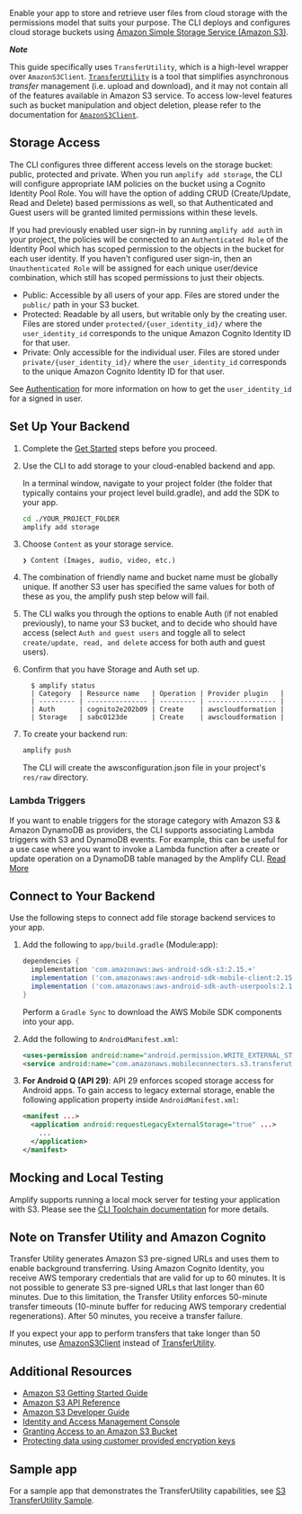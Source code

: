 Enable your app to store and retrieve user files from cloud storage with the permissions model that suits your purpose. The CLI deploys and configures cloud storage buckets using [Amazon Simple Storage Service (Amazon S3)](http://docs.aws.amazon.com/AmazonS3/latest/dev/).

**_Note_**

This guide specifically uses `TransferUtility`, which is a high-level wrapper over `AmazonS3Client`. [`TransferUtility`](https://aws-amplify.github.io/aws-sdk-android/docs/reference/com/amazonaws/mobileconnectors/s3/transferutility/TransferUtility.html) is a tool that simplifies asynchronous _transfer_ management (i.e. upload and download), and it may not contain all of the features available in Amazon S3 service. To access low-level features such as bucket manipulation and object deletion, please refer to the documentation for [`AmazonS3Client`](https://aws-amplify.github.io/aws-sdk-android/docs/reference/com/amazonaws/services/s3/AmazonS3Client.html).

## Storage Access

The CLI configures three different access levels on the storage bucket: public, protected and private. When you run `amplify add storage`, the CLI will configure appropriate IAM policies on the bucket using a Cognito Identity Pool Role. You will have the option of adding CRUD (Create/Update, Read and Delete) based permissions as well, so that Authenticated and Guest users will be granted limited permissions within these levels.

If you had previously enabled user sign-in by running `amplify add auth` in your project, the policies will be connected to an `Authenticated Role` of the Identity Pool which has scoped permission to the objects in the bucket for each user identity. If you haven't configured user sign-in, then an `Unauthenticated Role` will be assigned for each unique user/device combination, which still has scoped permissions to just their objects.

* Public: Accessible by all users of your app. Files are stored under the `public/` path in your S3 bucket.
* Protected: Readable by all users, but writable only by the creating user. Files are stored under `protected/{user_identity_id}/` where the `user_identity_id` corresponds to the unique Amazon Cognito Identity ID for that user.
* Private: Only accessible for the individual user. Files are stored under `private/{user_identity_id}/` where the `user_identity_id` corresponds to the unique Amazon Cognito Identity ID for that user.

See [Authentication](/sdk/auth/getting-started) for more information on how to get the `user_identity_id` for a signed in user.
## Set Up Your Backend

1. Complete the [Get Started](/start/start) steps before you proceed.

2. Use the CLI to add storage to your cloud-enabled backend and app.

    In a terminal window, navigate to your project folder (the folder that typically contains your project level build.gradle), and add the SDK to your app.

    ```bash
    cd ./YOUR_PROJECT_FOLDER
    amplify add storage
    ```

3. Choose `Content` as your storage service.

    ```console
    ❯ Content (Images, audio, video, etc.)
    ```

4. The combination of friendly name and bucket name must be globally unique. If another S3 user has specified the same values for both of these as you, the amplify push step below will fail.

5. The CLI walks you through the options to enable Auth (if not enabled previously), to name your S3 bucket, and to decide who should have access (select `Auth and guest users` and toggle all to select `create/update, read, and delete` access for both auth and guest users).

6. Confirm that you have Storage and Auth set up.

    ```console
      $ amplify status
      | Category  | Resource name   | Operation | Provider plugin   |
      | --------- | --------------- | --------- | ----------------- |
      | Auth      | cognito2e202b09 | Create    | awscloudformation |
      | Storage   | sabc0123de      | Create    | awscloudformation |
      ```
7. To create your backend run:

    ```bash
    amplify push
    ```

    The CLI will create the awsconfiguration.json file in your project's `res/raw` directory.

### Lambda Triggers
If you want to enable triggers for the storage category with Amazon S3 & Amazon DynamoDB as providers, the CLI supports associating Lambda triggers with S3 and DynamoDB events. For example, this can be useful for a use case where you want to invoke a Lambda function after a create or update operation on a DynamoDB table managed by the Amplify CLI. [Read More](/cli/usage/lambda-triggers.md#s3-lambda-triggers)

## Connect to Your Backend

Use the following steps to connect add file storage backend services to your app.

1. Add the following to `app/build.gradle` (Module:app):

	```groovy
	dependencies {
	  implementation 'com.amazonaws:aws-android-sdk-s3:2.15.+'
	  implementation ('com.amazonaws:aws-android-sdk-mobile-client:2.15.+@aar') { transitive = true }
	  implementation ('com.amazonaws:aws-android-sdk-auth-userpools:2.15.+@aar') { transitive = true }
	}
	```
	Perform a `Gradle Sync` to download the AWS Mobile SDK components into your app.

2. Add the following to `AndroidManifest.xml`:

	```xml
	<uses-permission android:name="android.permission.WRITE_EXTERNAL_STORAGE" />
	<service android:name="com.amazonaws.mobileconnectors.s3.transferutility.TransferService" android:enabled="true" />
	```

3. **For Android Q (API 29)**: API 29 enforces scoped storage access for Android apps. To gain access to legacy external storage, enable the following application property inside `AndroidManifest.xml`:

	```xml
	<manifest ...>
	  <application android:requestLegacyExternalStorage="true" ...>
	    ...
	  </application>
	</manifest>
	```

## Mocking and Local Testing

Amplify supports running a local mock server for testing your application with S3. Please see the [CLI Toolchain documentation](/cli/usage/mock) for more details.

## Note on Transfer Utility and Amazon Cognito

Transfer Utility generates Amazon S3 pre-signed URLs and uses them to enable background transferring. Using Amazon Cognito Identity, you receive AWS temporary credentials that are valid for up to 60 minutes. It is not possible to generate S3 pre-signed URLs that last longer than 60 minutes. Due to this limitation, the Transfer Utility enforces 50-minute transfer timeouts (10-minute buffer for reducing AWS temporary credential regenerations). After 50 minutes, you receive a transfer failure.

If you expect your app to perform transfers that take longer than 50 minutes, use [AmazonS3Client](http://docs.aws.amazon.com/AWSAndroidSDK/latest/javadoc/com/amazonaws/services/s3/AmazonS3Client.html) instead of [TransferUtility](http://docs.aws.amazon.com/AWSAndroidSDK/latest/javadoc/com/amazonaws/mobileconnectors/s3/transferutility/TransferUtility.html).

## Additional Resources

* [Amazon S3 Getting Started Guide](http://docs.aws.amazon.com/AmazonS3/latest/gsg/GetStartedWithS3.html)
* [Amazon S3 API Reference](http://docs.aws.amazon.com/AmazonS3/latest/API/Welcome.html)
* [Amazon S3 Developer Guide](http://docs.aws.amazon.com/AmazonS3/latest/dev/Welcome.html)
* [Identity and Access Management Console](https://console.aws.amazon.com/iam/home)
* [Granting Access to an Amazon S3 Bucket](http://blogs.aws.amazon.com/security/post/Tx3VRSWZ6B3SHAV/Writing-IAM-Policies-How-to-grant-access-to-an-Amazon-S3-bucket)
* [Protecting data using customer provided encryption keys](https://docs.aws.amazon.com/AmazonS3/latest/dev/ServerSideEncryptionCustomerKeys.html)

## Sample app

For a sample app that demonstrates the TransferUtility capabilities, see [S3 TransferUtility Sample](https://github.com/awslabs/aws-sdk-android-samples/tree/master/S3TransferUtilitySample).
